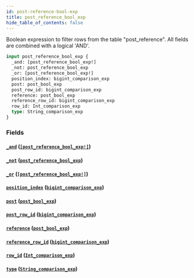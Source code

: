 ```yaml
---
id: post-reference-bool-exp
title: post_reference_bool_exp
hide_table_of_contents: false
---
```


Boolean expression to filter rows from the table "post_reference". All fields are combined with a logical 'AND'.

```graphql
input post_reference_bool_exp {
  _and: [post_reference_bool_exp!]
  _not: post_reference_bool_exp
  _or: [post_reference_bool_exp!]
  position_index: bigint_comparison_exp
  post: post_bool_exp
  post_row_id: bigint_comparison_exp
  reference: post_bool_exp
  reference_row_id: bigint_comparison_exp
  row_id: Int_comparison_exp
  type: String_comparison_exp
}
```

### Fields

#### [`_and`](#) ([`[post_reference_bool_exp!]`](../inputs/post-reference-bool-exp))

#### [`_not`](#) ([`post_reference_bool_exp`](../inputs/post-reference-bool-exp))

#### [`_or`](#) ([`[post_reference_bool_exp!]`](../inputs/post-reference-bool-exp))

#### [`position_index`](#) ([`bigint_comparison_exp`](../inputs/bigint-comparison-exp))

#### [`post`](#) ([`post_bool_exp`](../inputs/post-bool-exp))

#### [`post_row_id`](#) ([`bigint_comparison_exp`](../inputs/bigint-comparison-exp))

#### [`reference`](#) ([`post_bool_exp`](../inputs/post-bool-exp))

#### [`reference_row_id`](#) ([`bigint_comparison_exp`](../inputs/bigint-comparison-exp))

#### [`row_id`](#) ([`Int_comparison_exp`](../inputs/int-comparison-exp))

#### [`type`](#) ([`String_comparison_exp`](../inputs/string-comparison-exp))
